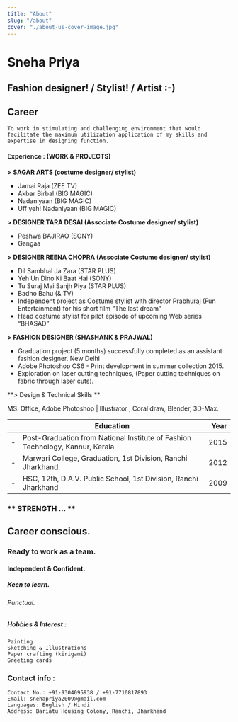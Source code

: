 ```yaml
---
title: "About"
slug: "/about"
cover: "./about-us-cover-image.jpg"
---
```


# Sneha Priya
## Fashion designer! / Stylist! / Artist :-)  

## Career

    To work in stimulating and challenging environment that would facilitate the maximum utilization application of my skills and expertise in designing function.


#### Experience : (WORK & PROJECTS)    
                                   
**> SAGAR ARTS (costume designer/ stylist)**  
- Jamai Raja (ZEE TV)  
- Akbar Birbal (BIG MAGIC)    
- Nadaniyaan (BIG MAGIC)   
- Uff yeh! Nadaniyaan (BIG MAGIC)  

**> DESIGNER TARA DESAI (Associate Costume designer/ stylist)**  
- Peshwa BAJIRAO (SONY)  
- Gangaa  

**> DESIGNER REENA CHOPRA (Associate Costume designer/ stylist)**  
- Dil Sambhal Ja Zara (STAR PLUS)  
- Yeh Un Dino Ki Baat Hai (SONY)  
- Tu Suraj Mai Sanjh Piya (STAR PLUS)  
- Badho Bahu (& TV)  
- Independent project as Costume stylist with director Prabhuraj (Fun Entertainment) for his short film “The last dream”  
- Head costume stylist for pilot episode of upcoming Web series “BHASAD”  

**> FASHION DESIGNER  (SHASHANK & PRAJWAL)**  
- Graduation project (5 months) successfully completed as an assistant fashion designer. New Delhi  
- Adobe Photoshop CS6 - Print development in summer collection 2015.  
- Exploration on laser cutting techniques, (Paper cutting techniques on fabric through laser cuts).  

**> Design & Technical Skills **

  MS. Office, Adobe Photoshop | Illustrator , Coral draw, Blender, 3D-Max.

|   | Education                                                                     | Year |
| - | ----------------------------------------------------------------------------- | ---: |
| - | Post-Graduation from National Institute of Fashion Technology, Kannur, Kerala | 2015 |
| - | Marwari College, Graduation, 1st Division, Ranchi Jharkhand.                  | 2012 |
| - | HSC, 12th, D.A.V. Public School, 1st Division, Ranchi Jharkhand               | 2009 |  

### ** STRENGTH ... **

## Career conscious.  

### Ready to work as a team.

#### Independent & Confident.

##### Keen to learn.

###### Punctual.

##### Hobbies & Interest :  

    Painting
    Sketching & Illustrations
    Paper crafting (kirigami)
    Greeting cards  

### Contact info : 
    Contact No.: +91-9304095938 / +91-7710817893
    Email: snehapriya2009@gmail.com
    Languages: English / Hindi
    Address: Bariatu Housing Colony, Ranchi, Jharkhand
